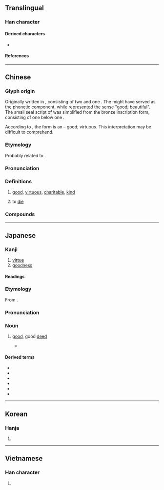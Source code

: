 {{also|譱}}
{{character info}}
{{character info|0x2F845}}
{{character info|0x2F846}}
==Translingual==

===Han character===
{{Han char|rn=30|rad=口|as=09|sn=12|four=80605|canj=TGTR,TTR|ids=⿻羊⿱䒑口,⿳𦍌䒑口}}

====Derived characters====
* {{l|mul|[[僐]], [[𠟤]], [[㵛]], [[墡]], [[嫸]], [[鄯]], [[𠾺]], [[𢢆]], [[𢵈]], [[𨗚]], [[𬞗]], [[𮥣]], [[㪨]], [[㷽]], [[敾]], [[橏]], [[歚]], [[膳]], [[𣩧]], [[𤩕]], [[𥛶]], [[𪱋]], [[𭟽]], [[磰]], [[𤺪]], [[𥊳]], [[𫅜]], [[𬙽]], [[𮃬]], [[𮖯]], [[繕]] ([[缮]]), [[蟮]], [[𦏎]], [[𦗢]], [[𫅞]], [[𬱱]], [[𭀺]], [[𧬆]], [[𨣁]], [[𬙿]], [[𬹎]], [[𭌠]], [[𮜖]], [[鐥]] ([[䦅]]), [[𡄰]], [[饍]], [[𡅐]], [[𩕊]], [[𩦐]], [[𫅡]], [[𬚁]], [[鱔]] ([[鳝]]), [[𪍶]], [[𡆃]], [[𭨔]]}}

====References====
{{Han ref|kx=0197.180|dkj=03904|dj=0418.380|hdz=10660.020|uh=5584}}
{{Han ref|uh=2F845}}
{{Han ref|uh=2F846}}

----

==Chinese==
{{zh-forms|alt=譱,𠲘,𠵊,𠾄,𦎍,𦏟,𦏯,𧨅,𧬆,𧮟}}

===Glyph origin===
{{Han etym}}
Originally written {{zh-l|譱}} in {{w|bronze inscriptions}}, consisting of two {{och-l|言}} and one {{zh-l|*羊}}. The {{och-l|言}} might have served as the phonetic component, while {{zh-l|*羊}} represented the sense "good; beautiful". The small seal script of {{lang|zh|善}} was simplified from the bronze inscription form, consisting of one {{zh-l|*言}} below one {{zh-l|*羊}}.

According to ''{{w|Shuowen}}'', the form
{{zh-l|譱}} is an {{Han compound|誩|羊|ls=ic|t1=to wrangle|t2=sheep|nocap=1}} – good; virtuous. This interpretation may be difficult to comprehend.

===Etymology===
Probably related to {{och-l|繕|gloss=to mend; to repair}}.

===Pronunciation===
{{zh-pron
|m=shàn
|m-s=
|c=sin6
|c-t=sen5,sen5-4
|c-t_note=sen5-4 - “to die”
|g=
|h=pfs=san
|j=san3
|mb=sīng
|md=siêng
|mn=siān
|mn-t=siêng6/siang6
|mn-t_note=siêng6 - Chaozhou
|w=3zoe
|x=
|mc=y
|oc=y
|ma=y
|cat=a,c:v
}}

===Definitions===
{{zh-hanzi}}

# [[good]], [[virtuous]], [[charitable]], [[kind]]
#: {{zh-ant|惡}}
#: {{zh-x|人 之 初， 性 本 善。|Men at their birth, are naturally '''good'''.|ref=Sanzijing}}
# {{lb|zh|Taishanese|euphemism}} to [[die]]
#: {{zh-x|去善|tr=hui1 '''sen5-4'''|go to hell|C-T}}

===Compounds===
{{zh-der|善自為謀|善與人交|公善|勸善戒惡|多錢善賈|平善|善門難開|善歲|善果|善後|善士|善頌善禱|善堂|妙善|多謀善斷|善解人意|善事|善書|巧言善色|好善樂施|善哉|勸善規過|兼善天下|善戰|兼善|循循善誘|十善|善舉|善心人士|偽善|善根|善始令終|善善從長|來者不善|善善惡惡|勸善|善緣|慈眉善目|慈善家|慈善事業|慈善|好善惡惡|善政|善罷甘休|乏善可陳|恂恂善誘|性善說|心善|從善若流|履中行善|不善|和善|三善道|善賈而沽|善敗|妥善|伐善|善導|善人|勸善懲惡|妙善公主|廣行善事|善才童子|善財難捨|嘉言善行|友善|善棍|善報|善變|寸善片長|從善如流|宿善|完善|守死善道|善氣迎人|善終|嫉惡好善|善待|好謀善斷|好施樂善|好善嫉惡|多多益善|善類|善罷干休|善本|善化|善良|彰善癉惡|善財|善用|善刀而藏|慈善機構|善賈|善知識|善柔|善才|善感|善意|善始善終|善價|善巧便佞|向善|多財善賈|善馬熟人|善心|善於|勸善黜惡|廣結善緣|善男信女|善行|多愁善感|伏善|不得善終|推賢舉善|改過遷善|樂善不倦|懲惡勸善|獨善|真善美|扶善懲惡|掩賢妒善|樂善|改過向善|改惡向善|欺善怕惡|掩惡揚善|為善最樂|止惡揚善|擇善固執|知人善任|改善|積善餘慶|改行遷善|福善禍淫|推賢進善|懲惡獎善|服善|矜功伐善|推賢樂善|盡善盡美|盡美盡善|改過從善|是非善惡|癉惡彰善|疾惡好善|積善|改惡從善|獨善其身|樂善好義|止於至善|片善|明德止善|日行一善|抑惡揚善|樂善好施|擇善而從|殘賢害善|武不善作|為善|改惡行善|淑善君子|眾口稱善|片善小才|明眸善睞|旌善懲惡|擇善而行|攘善|諱過稱善|能言善辯|良善|首善之區|面惡心善|親善|能文善武|隱惡揚善|能言善道|褒善貶惡|馴善|首善|長袖善舞|賞善罰惡|行善|點頭稱善|能說善道|責善|至善至美|聖善|騎者善墮|首善之地|贊善|遷善遠罪|面善心狠|與人為善|謙善|除惡扶善|面善|遏惡揚善|蒲邑三善|鄯善|遷善改過|遷善|面善心惡|軟善|諄諄善誘|英勇善戰|親善大使|至善|洪善|善惡|美善|積善之家，必有餘慶|人善得人欺，馬善得人騎|善信}}

----

==Japanese==

===Kanji===
{{ja-kanji|grade=6|rs=口09}}

# [[virtue]]
# [[goodness]]

====Readings====
{{ja-readings
|goon=ぜん
|kanon=せん
|kun=よ-い
|nanori=よし
}}

===Etymology===
{{ja-kanjitab|ぜん|yomi=goon}}

From {{der|ja|ltc|sort=せん'|-}} {{ltc-l|善}}.

===Pronunciation===
{{ja-pron|ぜん|acc=1}}

===Noun===
{{ja-noun|ぜん}}

# [[good]], good [[deed]]
#: {{ant|ja|悪|tr=aku}}
#* {{quote-book|ja|year=1946|author={{lj|三木清}}|title={{lj|親鸞}}|publisher={{lj|青空文庫}}|url=https://www.aozora.gr.jp/cards/000218/files/46946_28584.html}}
#*: {{ja-usex|外においてどれほど'''善'''を行なおうとしても、悪心は絶えず裏から潜んでくる。|そと に おいて どれ ほど '''ぜん''' を おこなおう と して も、あくしん は たえず うら から ひそんで くる。|No matter how much '''good''' one tries to do outside, evil thoughts will always come lurking from behind it.}}

====Derived terms====
* {{ja-r|善に従うこと流るるが如し|ぜん に したがう こと ながるる が ごとし}}
* {{ja-r|善に強い者は悪にも強い|ぜん に つよい もの は あく に も つよい}}
* {{ja-r|善の裏は悪|ぜん の うら は あく}}
* {{ja-r|善の綱|ぜん の つな}}
* {{ja-r|善は急げ|ぜん は いそげ}}
* {{ja-r|善を責むるは朋友の道なり|ぜん を せむる は ほうゆう の みち なり}}

----

==Korean==

===Hanja===
{{ko-hanja|착하다|착할|선}}

# {{hanja form of|선|[[good]], [[nice]]}}

----

==Vietnamese==

===Han character===
{{vi-readings|reading=thiện|rs=口09}}

# {{han tu form of|thiện|[[kind]], [[virtue]], [[good]]}}